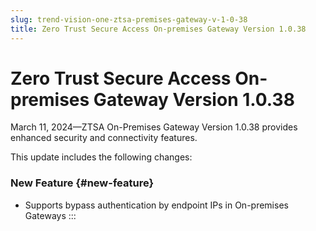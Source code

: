 ```yaml
---
slug: trend-vision-one-ztsa-premises-gateway-v-1-0-38
title: Zero Trust Secure Access On-premises Gateway Version 1.0.38
---
```

# Zero Trust Secure Access On-premises Gateway Version 1.0.38

March 11, 2024—ZTSA On-Premises Gateway Version 1.0.38 provides enhanced security and connectivity features.

This update includes the following changes:

### New Feature {#new-feature}

- Supports bypass authentication by endpoint IPs in On-premises Gateways
:::
